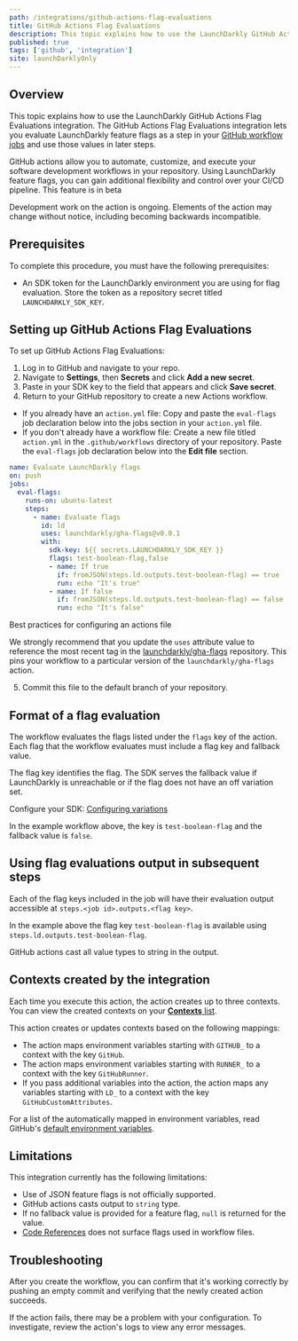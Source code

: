 ```yaml
---
path: /integrations/github-actions-flag-evaluations
title: GitHub Actions Flag Evaluations
description: This topic explains how to use the LaunchDarkly GitHub Actions Flag Evaluations integration. It lets you evaluate LaunchDarkly feature flags as a step in your GitHub workflow jobs.
published: true
tags: ['github', 'integration']
site: launchDarklyOnly
---
```



## Overview

This topic explains how to use the LaunchDarkly GitHub Actions Flag Evaluations integration. The GitHub Actions Flag Evaluations integration lets you evaluate LaunchDarkly feature flags as a step in your [GitHub workflow jobs](https://docs.github.com/en/actions/learn-github-actions/understanding-github-actions#jobs) and use those values in later steps.

GitHub actions allow you to automate, customize, and execute your software development workflows in your repository. Using LaunchDarkly feature flags, you can gain additional flexibility and control over your CI/CD pipeline.
<Callout intent="alert">
  <CalloutTitle>This feature is in beta</CalloutTitle>
  <CalloutDescription>

Development work on the action is ongoing. Elements of the action may change without notice, including becoming backwards incompatible.

  </CalloutDescription>
</Callout>

## Prerequisites

To complete this procedure, you must have the following prerequisites:

- An SDK token for the LaunchDarkly environment you are using for flag evaluation. Store the token as a repository secret titled `LAUNCHDARKLY_SDK_KEY`.

## Setting up GitHub Actions Flag Evaluations

To set up GitHub Actions Flag Evaluations:

1. Log in to GitHub and navigate to your repo.
2. Navigate to **Settings**, then **Secrets** and click **Add a new secret**.
3. Paste in your SDK key to the field that appears and click **Save secret**.
4. Return to your GitHub repository to create a new Actions workflow.

- If you already have an `action.yml` file: Copy and paste the `eval-flags` job declaration below into the jobs section in your `action.yml` file.
- If you don't already have a workflow file: Create a new file titled `action.yml` in the `.github/workflows` directory of your repository. Paste the `eval-flags` job declaration below into the **Edit file** section.

<CodeSample>
<CSTab label="Sample workflow: eval-flags job declaration">

```yaml
name: Evaluate LaunchDarkly flags
on: push
jobs:
  eval-flags:
    runs-on: ubuntu-latest
    steps:
      - name: Evaluate flags
        id: ld
        uses: launchdarkly/gha-flags@v0.0.1
        with:
          sdk-key: ${{ secrets.LAUNCHDARKLY_SDK_KEY }}
          flags: test-boolean-flag,false
          - name: If true
            if: fromJSON(steps.ld.outputs.test-boolean-flag) == true
            run: echo "It's true"
          - name: If false
            if: fromJSON(steps.ld.outputs.test-boolean-flag) == false
            run: echo "It's false"
```

</CSTab>
</CodeSample>

<Callout intent="info">
<CalloutTitle>Best practices for configuring an actions file</CalloutTitle>
<CalloutDescription>

We strongly recommend that you update the `uses` attribute value to reference the most recent tag in the [launchdarkly/gha-flags](https://github.com/launchdarkly/gha-flags) repository. This pins your workflow to a particular version of the `launchdarkly/gha-flags` action.

</CalloutDescription>
</Callout>

5. Commit this file to the default branch of your repository.

## Format of a flag evaluation

The workflow evaluates the flags listed under the `flags` key of the action. Each flag that the workflow evaluates must include a flag key and fallback value. 

The flag key identifies the flag. The SDK serves the fallback value if LaunchDarkly is unreachable or if the flag does not have an off variation set.

<LearnMoreSdk>

Configure your SDK: [Configuring variations](/sdk/features/evaluating#configuring-variations)

</LearnMoreSdk>

In the example workflow above, the key is `test-boolean-flag` and the fallback value is `false`.

## Using flag evaluations output in subsequent steps

Each of the flag keys included in the job will have their evaluation output accessible at `steps.<job id>.outputs.<flag key>`.

In the example above the flag key `test-boolean-flag` is available using `steps.ld.outputs.test-boolean-flag`.

GitHub actions cast all value types to string in the output.


## Contexts created by the integration

Each time you execute this action, the action creates up to three contexts. You can view the created contexts on your [**Contexts** list](/home/contexts/contexts-list).

This action creates or updates contexts based on the following mappings:

* The action maps environment variables starting with `GITHUB_` to a context with the key `GitHub`.
* The action maps environment variables starting with `RUNNER_` to a context with the key `GitHubRunner`.
* If you pass additional variables into the action, the action maps any variables starting with `LD_` to a context with the key `GitHubCustomAttributes`.

For a list of the automatically mapped in environment variables, read GitHub's [default environment variables](https://docs.github.com/en/actions/learn-github-actions/variables#default-environment-variables).

## Limitations

This integration currently has the following limitations:

* Use of JSON feature flags is not officially supported.
* GitHub actions casts output to `string` type.
* If no fallback value is provided for a feature flag, `null` is returned for the value.
* [Code References](/home/code/code-references) does not surface flags used in workflow files.

## Troubleshooting

After you create the workflow, you can confirm that it's working correctly by pushing an empty commit and verifying that the newly created action succeeds.

If the action fails, there may be a problem with your configuration. To investigate, review the action's logs to view any error messages.